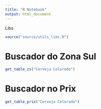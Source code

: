 ```yaml
---
title: "R Notebook"
output: html_document
---
```


Libs

```r
source("source/utils_libs.R")
```

# Buscador do Zona Sul

```r
get_table_zs("Cerveja Colorado")
```

# Buscador no Prix

```r
get_table_prix("Cerveja Colorado")
```

